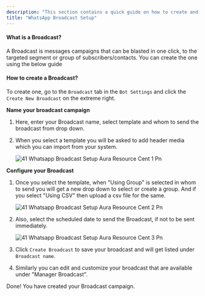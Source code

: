 ```yaml
---
description: "This section contains a quick guide on how to create and use the Drip Campaigns in the WhatsApp, Telegram and Facebook Bot"
title: "WhatsApp Broadcast Setup"
---
```


#### **What is a Broadcast?**

A Broadcast is messages campaigns that can be blasted in one click, to the targeted segment or group of subscribers/contacts. You can create the one using the below guide

#### **How to create a Broadcast?**

To create one, go to the `Broadcast` tab in the `Bot Settings` and click the `Create New Broadcast` on the extreme right.

**Name your broadcast campaign**

1. Here, enter your Broadcast name, select template and whom to send the broadcast from drop down.
2. When you select a template you will be asked to add header media which you can import from your system.

   ![41 Whatsapp Broadcast Setup  Aura Resource Cent 1 Pn](/images/how-botpenguin-works/whatsapp-broadcast-setup/41.whatsapp_broadcast_setup_\_Aura_resource_cent-1.png)

**Configure your Broadcast**

1. Once you select the template, when "Using Group" is selected in whom to send you will get a new drop down to select or create a group. And if you select "Using CSV" then upload a csv file for the same.

   ![41 Whatsapp Broadcast Setup  Aura Resource Cent 2 Pn](/images/how-botpenguin-works/whatsapp-broadcast-setup/41.whatsapp_broadcast_setup_\_Aura_resource_cent-2.png)
2. Also, select the scheduled date to send the Broadcast, if not to be sent immediately.

   ![41 Whatsapp Broadcast Setup  Aura Resource Cent 3 Pn](/images/how-botpenguin-works/whatsapp-broadcast-setup/41.whatsapp_broadcast_setup_\_Aura_resource_cent-3.png)
3. Click `Create Broadcast` to save your broadcast and will get listed under `Broadcast name`.
4. Similarly you can edit and customize your broadcast that are available under "Manager Broadcast".

Done\! You have created your Broadcast campaign.